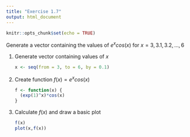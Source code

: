 ```yaml
---
title: "Exercise 1.7"
output: html_document
---
```


```r
knitr::opts_chunk$set(echo = TRUE)
```

Generate a vector containing the values of $e^x cos(x)$ for $x= 3, 3.1, 3.2, \dots ,6$

1. Generate vector containing values of $x$ 

    ```r
    x <- seq(from = 3, to = 6, by = 0.1)
    ```
  
2. Create function $f(x) = e^x cos(x)$

    ```r
    f <- function(x) {
      (exp(1)^x)*cos(x)
    }
    ```
  
3. Calculate $f(x)$ and draw a basic plot

    ```r
    f(x)
    plot(x,f(x))
    ```
  